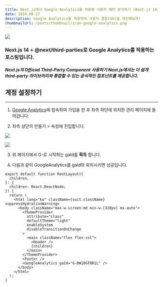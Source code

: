 ```yaml
---
title: Next.js에서 Google Analytics를 적용해 사용자 패턴 분석하기 (Next.js 14)
date: 2024-08-27
description: Google Analytics를 적용하여 사용자 경험(UX)을 개선해보자!
thumbnailUrl: /posts/thumbnail/icon-google-analytics.png
---
```


![](/posts/thumbnail/icon-google-analytics.png)

<h3 className="text-center">
  Next.js 14 + @next/third-parties로 Google Analytics를 적용하는 포스팅입니다.
</h3>

<h5 className="text-center">
  Next.js의 Official Third-Party Component 사용하기 Next.js에서는 더 쉽게
  third-party 라이브러리와 통합할 수 있는 공식적인 컴포넌트를 제공합니다.
</h5>

## 계정 설정하기

---

1. [Google Analytics]에 접속하여 가입을 한 후 좌측 하단에 위치한 관리 페이지에 들어갑니다.

2. 좌측 상단의 만들기 > 속성에 진입합니다.

![](/posts/analytics-example.png)

![](/posts/analytics-example2.png)

3. 위 페이지에서 G-로 시작하는 gaId를 **획득** 합니다.

4. 다음과 같이 GoogleAnalytics를 gaId와 위치시키면 성공입니다.

```tsx
export default function RootLayout({
  children,
}: {
  children: React.ReactNode;
}) {
  return (
    <html lang="ko" className={suit.className} suppressHydrationWarning>
      <body className="max-w-screen-md min-w-[320px] mx-auto">
        <ThemeProvider
          attribute="class"
          defaultTheme="light"
          enableSystem
          disableTransitionOnChange
        >
          <main className="flex flex-col">
            <Header />
            {children}
          </main>
        </ThemeProvider>
        <Footer />
        <GoogleAnalytics gaId="G-DW10GT8R1L" />
      </body>
    </html>
  );
}
```

[Google Analytics]: https://analytics.google.com/
